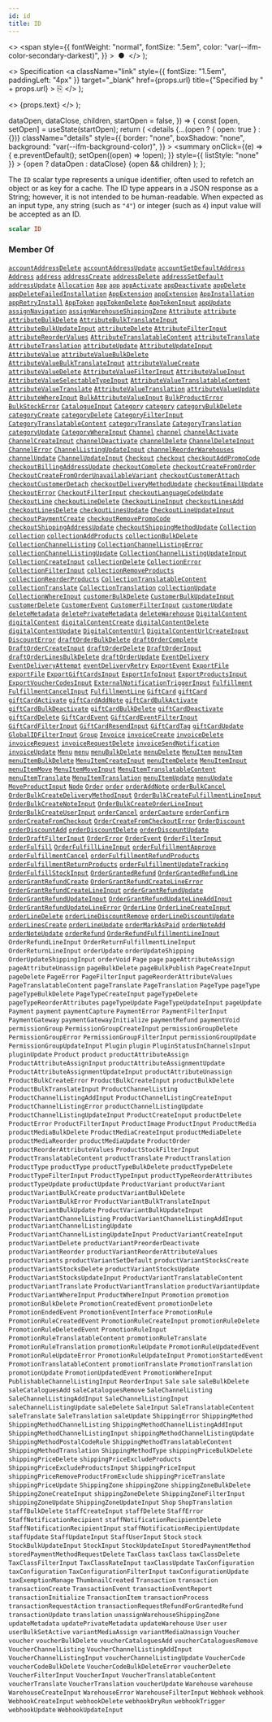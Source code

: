 ```yaml
---
id: id
title: ID
---
```


  <>
    <span
      style={{
        fontWeight: "normal",
        fontSize: ".5em",
        color: "var(--ifm-color-secondary-darkest)",
      }}
    >
      &nbsp;●&nbsp;
    </span>
  </>
);

  <>
    Specification
    <a
      className="link"
      style={{ fontSize: "1.5em", paddingLeft: "4px" }}
      target="\_blank"
      href={props.url}
      title={"Specified by " + props.url}
    >
      ⎘
    </a>
  </>
);

  <>
    <span className={props.class}>{props.text}</span>
  </>
);


  dataOpen,
  dataClose,
  children,
  startOpen = false,
}) => {
  const [open, setOpen] = useState(startOpen);
  return (
    <details
      {...(open ? { open: true } : {})}
      className="details"
      style={{
        border: "none",
        boxShadow: "none",
        background: "var(--ifm-background-color)",
      }}
    >
      <summary
        onClick={(e) => {
          e.preventDefault();
          setOpen((open) => !open);
        }}
        style={{ listStyle: "none" }}
      >
        {open ? dataOpen : dataClose}
      </summary>
      {open && children}
    </details>
  );
};

The `ID` scalar type represents a unique identifier, often used to refetch an object or as key for a cache. The ID type appears in a JSON response as a String; however, it is not intended to be human-readable. When expected as an input type, any string (such as `"4"`) or integer (such as `4`) input value will be accepted as an ID.

```graphql
scalar ID
```

### Member Of

[`accountAddressDelete`](../../../api-reference/users/mutations/account-address-delete) <Badge class="badge badge--secondary" text="mutation"/><Bullet />[`accountAddressUpdate`](../../../api-reference/users/mutations/account-address-update) <Badge class="badge badge--secondary" text="mutation"/><Bullet />[`accountSetDefaultAddress`](../../../api-reference/users/mutations/account-set-default-address) <Badge class="badge badge--secondary" text="mutation"/><Bullet />[`Address`](../../../api-reference/users/objects/address) <Badge class="badge badge--secondary" text="object"/><Bullet />[`address`](../../../api-reference/users/queries/address) <Badge class="badge badge--secondary" text="query"/><Bullet />[`addressCreate`](../../../api-reference/users/mutations/address-create) <Badge class="badge badge--secondary" text="mutation"/><Bullet />[`addressDelete`](../../../api-reference/users/mutations/address-delete) <Badge class="badge badge--secondary" text="mutation"/><Bullet />[`addressSetDefault`](../../../api-reference/users/mutations/address-set-default) <Badge class="badge badge--secondary" text="mutation"/><Bullet />[`addressUpdate`](../../../api-reference/users/mutations/address-update) <Badge class="badge badge--secondary" text="mutation"/><Bullet />[`Allocation`](../../../api-reference/products/objects/allocation) <Badge class="badge badge--secondary" text="object"/><Bullet />[`App`](../../../api-reference/apps/objects/app) <Badge class="badge badge--secondary" text="object"/><Bullet />[`app`](../../../api-reference/apps/queries/app) <Badge class="badge badge--secondary" text="query"/><Bullet />[`appActivate`](../../../api-reference/apps/mutations/app-activate) <Badge class="badge badge--secondary" text="mutation"/><Bullet />[`appDeactivate`](../../../api-reference/apps/mutations/app-deactivate) <Badge class="badge badge--secondary" text="mutation"/><Bullet />[`appDelete`](../../../api-reference/apps/mutations/app-delete) <Badge class="badge badge--secondary" text="mutation"/><Bullet />[`appDeleteFailedInstallation`](../../../api-reference/apps/mutations/app-delete-failed-installation) <Badge class="badge badge--secondary" text="mutation"/><Bullet />[`AppExtension`](../../../api-reference/apps/objects/app-extension) <Badge class="badge badge--secondary" text="object"/><Bullet />[`appExtension`](../../../api-reference/apps/queries/app-extension) <Badge class="badge badge--secondary" text="query"/><Bullet />[`AppInstallation`](../../../api-reference/apps/objects/app-installation) <Badge class="badge badge--secondary" text="object"/><Bullet />[`appRetryInstall`](../../../api-reference/apps/mutations/app-retry-install) <Badge class="badge badge--secondary" text="mutation"/><Bullet />[`AppToken`](../../../api-reference/apps/objects/app-token) <Badge class="badge badge--secondary" text="object"/><Bullet />[`appTokenDelete`](../../../api-reference/apps/mutations/app-token-delete) <Badge class="badge badge--secondary" text="mutation"/><Bullet />[`AppTokenInput`](../../../api-reference/apps/inputs/app-token-input) <Badge class="badge badge--secondary" text="input"/><Bullet />[`appUpdate`](../../../api-reference/apps/mutations/app-update) <Badge class="badge badge--secondary" text="mutation"/><Bullet />[`assignNavigation`](../../../api-reference/menu/mutations/assign-navigation) <Badge class="badge badge--secondary" text="mutation"/><Bullet />[`assignWarehouseShippingZone`](../../../api-reference/products/mutations/assign-warehouse-shipping-zone) <Badge class="badge badge--secondary" text="mutation"/><Bullet />[`Attribute`](../../../api-reference/attributes/objects/attribute) <Badge class="badge badge--secondary" text="object"/><Bullet />[`attribute`](../../../api-reference/attributes/queries/attribute) <Badge class="badge badge--secondary" text="query"/><Bullet />[`attributeBulkDelete`](../../../api-reference/attributes/mutations/attribute-bulk-delete) <Badge class="badge badge--secondary" text="mutation"/><Bullet />[`AttributeBulkTranslateInput`](../../../api-reference/attributes/inputs/attribute-bulk-translate-input) <Badge class="badge badge--secondary" text="input"/><Bullet />[`AttributeBulkUpdateInput`](../../../api-reference/attributes/inputs/attribute-bulk-update-input) <Badge class="badge badge--secondary" text="input"/><Bullet />[`attributeDelete`](../../../api-reference/attributes/mutations/attribute-delete) <Badge class="badge badge--secondary" text="mutation"/><Bullet />[`AttributeFilterInput`](../../../api-reference/attributes/inputs/attribute-filter-input) <Badge class="badge badge--secondary" text="input"/><Bullet />[`attributeReorderValues`](../../../api-reference/attributes/mutations/attribute-reorder-values) <Badge class="badge badge--secondary" text="mutation"/><Bullet />[`AttributeTranslatableContent`](../../../api-reference/attributes/objects/attribute-translatable-content) <Badge class="badge badge--secondary" text="object"/><Bullet />[`attributeTranslate`](../../../api-reference/attributes/mutations/attribute-translate) <Badge class="badge badge--secondary" text="mutation"/><Bullet />[`AttributeTranslation`](../../../api-reference/attributes/objects/attribute-translation) <Badge class="badge badge--secondary" text="object"/><Bullet />[`attributeUpdate`](../../../api-reference/attributes/mutations/attribute-update) <Badge class="badge badge--secondary" text="mutation"/><Bullet />[`AttributeUpdateInput`](../../../api-reference/attributes/inputs/attribute-update-input) <Badge class="badge badge--secondary" text="input"/><Bullet />[`AttributeValue`](../../../api-reference/attributes/objects/attribute-value) <Badge class="badge badge--secondary" text="object"/><Bullet />[`attributeValueBulkDelete`](../../../api-reference/attributes/mutations/attribute-value-bulk-delete) <Badge class="badge badge--secondary" text="mutation"/><Bullet />[`AttributeValueBulkTranslateInput`](../../../api-reference/attributes/inputs/attribute-value-bulk-translate-input) <Badge class="badge badge--secondary" text="input"/><Bullet />[`attributeValueCreate`](../../../api-reference/attributes/mutations/attribute-value-create) <Badge class="badge badge--secondary" text="mutation"/><Bullet />[`attributeValueDelete`](../../../api-reference/attributes/mutations/attribute-value-delete) <Badge class="badge badge--secondary" text="mutation"/><Bullet />[`AttributeValueFilterInput`](../../../api-reference/attributes/inputs/attribute-value-filter-input) <Badge class="badge badge--secondary" text="input"/><Bullet />[`AttributeValueInput`](../../../api-reference/attributes/inputs/attribute-value-input) <Badge class="badge badge--secondary" text="input"/><Bullet />[`AttributeValueSelectableTypeInput`](../../../api-reference/attributes/inputs/attribute-value-selectable-type-input) <Badge class="badge badge--secondary" text="input"/><Bullet />[`AttributeValueTranslatableContent`](../../../api-reference/attributes/objects/attribute-value-translatable-content) <Badge class="badge badge--secondary" text="object"/><Bullet />[`attributeValueTranslate`](../../../api-reference/attributes/mutations/attribute-value-translate) <Badge class="badge badge--secondary" text="mutation"/><Bullet />[`AttributeValueTranslation`](../../../api-reference/attributes/objects/attribute-value-translation) <Badge class="badge badge--secondary" text="object"/><Bullet />[`attributeValueUpdate`](../../../api-reference/attributes/mutations/attribute-value-update) <Badge class="badge badge--secondary" text="mutation"/><Bullet />[`AttributeWhereInput`](../../../api-reference/attributes/inputs/attribute-where-input) <Badge class="badge badge--secondary" text="input"/><Bullet />[`BulkAttributeValueInput`](../../../api-reference/products/inputs/bulk-attribute-value-input) <Badge class="badge badge--secondary" text="input"/><Bullet />[`BulkProductError`](../../../api-reference/products/objects/bulk-product-error) <Badge class="badge badge--secondary" text="object"/><Bullet />[`BulkStockError`](../../../api-reference/products/objects/bulk-stock-error) <Badge class="badge badge--secondary" text="object"/><Bullet />[`CatalogueInput`](../../../api-reference/discounts/inputs/catalogue-input) <Badge class="badge badge--secondary" text="input"/><Bullet />[`Category`](../../../api-reference/products/objects/category) <Badge class="badge badge--secondary" text="object"/><Bullet />[`category`](../../../api-reference/products/queries/category) <Badge class="badge badge--secondary" text="query"/><Bullet />[`categoryBulkDelete`](../../../api-reference/products/mutations/category-bulk-delete) <Badge class="badge badge--secondary" text="mutation"/><Bullet />[`categoryCreate`](../../../api-reference/products/mutations/category-create) <Badge class="badge badge--secondary" text="mutation"/><Bullet />[`categoryDelete`](../../../api-reference/products/mutations/category-delete) <Badge class="badge badge--secondary" text="mutation"/><Bullet />[`CategoryFilterInput`](../../../api-reference/products/inputs/category-filter-input) <Badge class="badge badge--secondary" text="input"/><Bullet />[`CategoryTranslatableContent`](../../../api-reference/products/objects/category-translatable-content) <Badge class="badge badge--secondary" text="object"/><Bullet />[`categoryTranslate`](../../../api-reference/products/mutations/category-translate) <Badge class="badge badge--secondary" text="mutation"/><Bullet />[`CategoryTranslation`](../../../api-reference/products/objects/category-translation) <Badge class="badge badge--secondary" text="object"/><Bullet />[`categoryUpdate`](../../../api-reference/products/mutations/category-update) <Badge class="badge badge--secondary" text="mutation"/><Bullet />[`CategoryWhereInput`](../../../api-reference/products/inputs/category-where-input) <Badge class="badge badge--secondary" text="input"/><Bullet />[`Channel`](../../../api-reference/channels/objects/channel) <Badge class="badge badge--secondary" text="object"/><Bullet />[`channel`](../../../api-reference/channels/queries/channel) <Badge class="badge badge--secondary" text="query"/><Bullet />[`channelActivate`](../../../api-reference/channels/mutations/channel-activate) <Badge class="badge badge--secondary" text="mutation"/><Bullet />[`ChannelCreateInput`](../../../api-reference/channels/inputs/channel-create-input) <Badge class="badge badge--secondary" text="input"/><Bullet />[`channelDeactivate`](../../../api-reference/channels/mutations/channel-deactivate) <Badge class="badge badge--secondary" text="mutation"/><Bullet />[`channelDelete`](../../../api-reference/channels/mutations/channel-delete) <Badge class="badge badge--secondary" text="mutation"/><Bullet />[`ChannelDeleteInput`](../../../api-reference/channels/inputs/channel-delete-input) <Badge class="badge badge--secondary" text="input"/><Bullet />[`ChannelError`](../../../api-reference/channels/objects/channel-error) <Badge class="badge badge--secondary" text="object"/><Bullet />[`ChannelListingUpdateInput`](../../../api-reference/products/inputs/channel-listing-update-input) <Badge class="badge badge--secondary" text="input"/><Bullet />[`channelReorderWarehouses`](../../../api-reference/channels/mutations/channel-reorder-warehouses) <Badge class="badge badge--secondary" text="mutation"/><Bullet />[`channelUpdate`](../../../api-reference/channels/mutations/channel-update) <Badge class="badge badge--secondary" text="mutation"/><Bullet />[`ChannelUpdateInput`](../../../api-reference/channels/inputs/channel-update-input) <Badge class="badge badge--secondary" text="input"/><Bullet />[`Checkout`](../../../api-reference/checkout/objects/checkout) <Badge class="badge badge--secondary" text="object"/><Bullet />[`checkout`](../../../api-reference/checkout/queries/checkout) <Badge class="badge badge--secondary" text="query"/><Bullet />[`checkoutAddPromoCode`](../../../api-reference/checkout/mutations/checkout-add-promo-code) <Badge class="badge badge--secondary" text="mutation"/><Bullet />[`checkoutBillingAddressUpdate`](../../../api-reference/checkout/mutations/checkout-billing-address-update) <Badge class="badge badge--secondary" text="mutation"/><Bullet />[`checkoutComplete`](../../../api-reference/checkout/mutations/checkout-complete) <Badge class="badge badge--secondary" text="mutation"/><Bullet />[`checkoutCreateFromOrder`](../../../api-reference/checkout/mutations/checkout-create-from-order) <Badge class="badge badge--secondary" text="mutation"/><Bullet />[`CheckoutCreateFromOrderUnavailableVariant`](../../../api-reference/checkout/objects/checkout-create-from-order-unavailable-variant) <Badge class="badge badge--secondary" text="object"/><Bullet />[`checkoutCustomerAttach`](../../../api-reference/checkout/mutations/checkout-customer-attach) <Badge class="badge badge--secondary" text="mutation"/><Bullet />[`checkoutCustomerDetach`](../../../api-reference/checkout/mutations/checkout-customer-detach) <Badge class="badge badge--secondary" text="mutation"/><Bullet />[`checkoutDeliveryMethodUpdate`](../../../api-reference/checkout/mutations/checkout-delivery-method-update) <Badge class="badge badge--secondary" text="mutation"/><Bullet />[`checkoutEmailUpdate`](../../../api-reference/checkout/mutations/checkout-email-update) <Badge class="badge badge--secondary" text="mutation"/><Bullet />[`CheckoutError`](../../../api-reference/checkout/objects/checkout-error) <Badge class="badge badge--secondary" text="object"/><Bullet />[`CheckoutFilterInput`](../../../api-reference/checkout/inputs/checkout-filter-input) <Badge class="badge badge--secondary" text="input"/><Bullet />[`checkoutLanguageCodeUpdate`](../../../api-reference/checkout/mutations/checkout-language-code-update) <Badge class="badge badge--secondary" text="mutation"/><Bullet />[`CheckoutLine`](../../../api-reference/checkout/objects/checkout-line) <Badge class="badge badge--secondary" text="object"/><Bullet />[`checkoutLineDelete`](../../../api-reference/checkout/mutations/checkout-line-delete) <Badge class="badge badge--secondary" text="mutation"/><Bullet />[`CheckoutLineInput`](../../../api-reference/checkout/inputs/checkout-line-input) <Badge class="badge badge--secondary" text="input"/><Bullet />[`checkoutLinesAdd`](../../../api-reference/checkout/mutations/checkout-lines-add) <Badge class="badge badge--secondary" text="mutation"/><Bullet />[`checkoutLinesDelete`](../../../api-reference/checkout/mutations/checkout-lines-delete) <Badge class="badge badge--secondary" text="mutation"/><Bullet />[`checkoutLinesUpdate`](../../../api-reference/checkout/mutations/checkout-lines-update) <Badge class="badge badge--secondary" text="mutation"/><Bullet />[`CheckoutLineUpdateInput`](../../../api-reference/checkout/inputs/checkout-line-update-input) <Badge class="badge badge--secondary" text="input"/><Bullet />[`checkoutPaymentCreate`](../../../api-reference/checkout/mutations/checkout-payment-create) <Badge class="badge badge--secondary" text="mutation"/><Bullet />[`checkoutRemovePromoCode`](../../../api-reference/checkout/mutations/checkout-remove-promo-code) <Badge class="badge badge--secondary" text="mutation"/><Bullet />[`checkoutShippingAddressUpdate`](../../../api-reference/checkout/mutations/checkout-shipping-address-update) <Badge class="badge badge--secondary" text="mutation"/><Bullet />[`checkoutShippingMethodUpdate`](../../../api-reference/checkout/mutations/checkout-shipping-method-update) <Badge class="badge badge--secondary" text="mutation"/><Bullet />[`Collection`](../../../api-reference/products/objects/collection) <Badge class="badge badge--secondary" text="object"/><Bullet />[`collection`](../../../api-reference/products/queries/collection) <Badge class="badge badge--secondary" text="query"/><Bullet />[`collectionAddProducts`](../../../api-reference/products/mutations/collection-add-products) <Badge class="badge badge--secondary" text="mutation"/><Bullet />[`collectionBulkDelete`](../../../api-reference/products/mutations/collection-bulk-delete) <Badge class="badge badge--secondary" text="mutation"/><Bullet />[`CollectionChannelListing`](../../../api-reference/products/objects/collection-channel-listing) <Badge class="badge badge--secondary" text="object"/><Bullet />[`CollectionChannelListingError`](../../../api-reference/products/objects/collection-channel-listing-error) <Badge class="badge badge--secondary" text="object"/><Bullet />[`collectionChannelListingUpdate`](../../../api-reference/products/mutations/collection-channel-listing-update) <Badge class="badge badge--secondary" text="mutation"/><Bullet />[`CollectionChannelListingUpdateInput`](../../../api-reference/products/inputs/collection-channel-listing-update-input) <Badge class="badge badge--secondary" text="input"/><Bullet />[`CollectionCreateInput`](../../../api-reference/products/inputs/collection-create-input) <Badge class="badge badge--secondary" text="input"/><Bullet />[`collectionDelete`](../../../api-reference/products/mutations/collection-delete) <Badge class="badge badge--secondary" text="mutation"/><Bullet />[`CollectionError`](../../../api-reference/products/objects/collection-error) <Badge class="badge badge--secondary" text="object"/><Bullet />[`CollectionFilterInput`](../../../api-reference/products/inputs/collection-filter-input) <Badge class="badge badge--secondary" text="input"/><Bullet />[`collectionRemoveProducts`](../../../api-reference/products/mutations/collection-remove-products) <Badge class="badge badge--secondary" text="mutation"/><Bullet />[`collectionReorderProducts`](../../../api-reference/products/mutations/collection-reorder-products) <Badge class="badge badge--secondary" text="mutation"/><Bullet />[`CollectionTranslatableContent`](../../../api-reference/products/objects/collection-translatable-content) <Badge class="badge badge--secondary" text="object"/><Bullet />[`collectionTranslate`](../../../api-reference/products/mutations/collection-translate) <Badge class="badge badge--secondary" text="mutation"/><Bullet />[`CollectionTranslation`](../../../api-reference/products/objects/collection-translation) <Badge class="badge badge--secondary" text="object"/><Bullet />[`collectionUpdate`](../../../api-reference/products/mutations/collection-update) <Badge class="badge badge--secondary" text="mutation"/><Bullet />[`CollectionWhereInput`](../../../api-reference/products/inputs/collection-where-input) <Badge class="badge badge--secondary" text="input"/><Bullet />[`customerBulkDelete`](../../../api-reference/users/mutations/customer-bulk-delete) <Badge class="badge badge--secondary" text="mutation"/><Bullet />[`CustomerBulkUpdateInput`](../../../api-reference/users/inputs/customer-bulk-update-input) <Badge class="badge badge--secondary" text="input"/><Bullet />[`customerDelete`](../../../api-reference/users/mutations/customer-delete) <Badge class="badge badge--secondary" text="mutation"/><Bullet />[`CustomerEvent`](../../../api-reference/users/objects/customer-event) <Badge class="badge badge--secondary" text="object"/><Bullet />[`CustomerFilterInput`](../../../api-reference/users/inputs/customer-filter-input) <Badge class="badge badge--secondary" text="input"/><Bullet />[`customerUpdate`](../../../api-reference/users/mutations/customer-update) <Badge class="badge badge--secondary" text="mutation"/><Bullet />[`deleteMetadata`](../../../api-reference/miscellaneous/mutations/delete-metadata) <Badge class="badge badge--secondary" text="mutation"/><Bullet />[`deletePrivateMetadata`](../../../api-reference/miscellaneous/mutations/delete-private-metadata) <Badge class="badge badge--secondary" text="mutation"/><Bullet />[`deleteWarehouse`](../../../api-reference/products/mutations/delete-warehouse) <Badge class="badge badge--secondary" text="mutation"/><Bullet />[`DigitalContent`](../../../api-reference/products/objects/digital-content) <Badge class="badge badge--secondary" text="object"/><Bullet />[`digitalContent`](../../../api-reference/products/queries/digital-content) <Badge class="badge badge--secondary" text="query"/><Bullet />[`digitalContentCreate`](../../../api-reference/products/mutations/digital-content-create) <Badge class="badge badge--secondary" text="mutation"/><Bullet />[`digitalContentDelete`](../../../api-reference/products/mutations/digital-content-delete) <Badge class="badge badge--secondary" text="mutation"/><Bullet />[`digitalContentUpdate`](../../../api-reference/products/mutations/digital-content-update) <Badge class="badge badge--secondary" text="mutation"/><Bullet />[`DigitalContentUrl`](../../../api-reference/products/objects/digital-content-url) <Badge class="badge badge--secondary" text="object"/><Bullet />[`DigitalContentUrlCreateInput`](../../../api-reference/products/inputs/digital-content-url-create-input) <Badge class="badge badge--secondary" text="input"/><Bullet />[`DiscountError`](../../../api-reference/discounts/objects/discount-error) <Badge class="badge badge--secondary" text="object"/><Bullet />[`draftOrderBulkDelete`](../../../api-reference/orders/mutations/draft-order-bulk-delete) <Badge class="badge badge--secondary" text="mutation"/><Bullet />[`draftOrderComplete`](../../../api-reference/orders/mutations/draft-order-complete) <Badge class="badge badge--secondary" text="mutation"/><Bullet />[`DraftOrderCreateInput`](../../../api-reference/orders/inputs/draft-order-create-input) <Badge class="badge badge--secondary" text="input"/><Bullet />[`draftOrderDelete`](../../../api-reference/orders/mutations/draft-order-delete) <Badge class="badge badge--secondary" text="mutation"/><Bullet />[`DraftOrderInput`](../../../api-reference/orders/inputs/draft-order-input) <Badge class="badge badge--secondary" text="input"/><Bullet />[`draftOrderLinesBulkDelete`](../../../api-reference/orders/mutations/draft-order-lines-bulk-delete) <Badge class="badge badge--secondary" text="mutation"/><Bullet />[`draftOrderUpdate`](../../../api-reference/orders/mutations/draft-order-update) <Badge class="badge badge--secondary" text="mutation"/><Bullet />[`EventDelivery`](../../../api-reference/miscellaneous/objects/event-delivery) <Badge class="badge badge--secondary" text="object"/><Bullet />[`EventDeliveryAttempt`](../../../api-reference/webhooks/objects/event-delivery-attempt) <Badge class="badge badge--secondary" text="object"/><Bullet />[`eventDeliveryRetry`](../../../api-reference/webhooks/mutations/event-delivery-retry) <Badge class="badge badge--secondary" text="mutation"/><Bullet />[`ExportEvent`](../../../api-reference/miscellaneous/objects/export-event) <Badge class="badge badge--secondary" text="object"/><Bullet />[`ExportFile`](../../../api-reference/miscellaneous/objects/export-file) <Badge class="badge badge--secondary" text="object"/><Bullet />[`exportFile`](../../../api-reference/miscellaneous/queries/export-file) <Badge class="badge badge--secondary" text="query"/><Bullet />[`ExportGiftCardsInput`](../../../api-reference/gift-cards/inputs/export-gift-cards-input) <Badge class="badge badge--secondary" text="input"/><Bullet />[`ExportInfoInput`](../../../api-reference/products/inputs/export-info-input) <Badge class="badge badge--secondary" text="input"/><Bullet />[`ExportProductsInput`](../../../api-reference/products/inputs/export-products-input) <Badge class="badge badge--secondary" text="input"/><Bullet />[`ExportVoucherCodesInput`](../../../api-reference/discounts/inputs/export-voucher-codes-input) <Badge class="badge badge--secondary" text="input"/><Bullet />[`ExternalNotificationTriggerInput`](../../../api-reference/miscellaneous/inputs/external-notification-trigger-input) <Badge class="badge badge--secondary" text="input"/><Bullet />[`Fulfillment`](../../../api-reference/orders/objects/fulfillment) <Badge class="badge badge--secondary" text="object"/><Bullet />[`FulfillmentCancelInput`](../../../api-reference/orders/inputs/fulfillment-cancel-input) <Badge class="badge badge--secondary" text="input"/><Bullet />[`FulfillmentLine`](../../../api-reference/orders/objects/fulfillment-line) <Badge class="badge badge--secondary" text="object"/><Bullet />[`GiftCard`](../../../api-reference/gift-cards/objects/gift-card) <Badge class="badge badge--secondary" text="object"/><Bullet />[`giftCard`](../../../api-reference/gift-cards/queries/gift-card) <Badge class="badge badge--secondary" text="query"/><Bullet />[`giftCardActivate`](../../../api-reference/gift-cards/mutations/gift-card-activate) <Badge class="badge badge--secondary" text="mutation"/><Bullet />[`giftCardAddNote`](../../../api-reference/gift-cards/mutations/gift-card-add-note) <Badge class="badge badge--secondary" text="mutation"/><Bullet />[`giftCardBulkActivate`](../../../api-reference/gift-cards/mutations/gift-card-bulk-activate) <Badge class="badge badge--secondary" text="mutation"/><Bullet />[`giftCardBulkDeactivate`](../../../api-reference/gift-cards/mutations/gift-card-bulk-deactivate) <Badge class="badge badge--secondary" text="mutation"/><Bullet />[`giftCardBulkDelete`](../../../api-reference/gift-cards/mutations/gift-card-bulk-delete) <Badge class="badge badge--secondary" text="mutation"/><Bullet />[`giftCardDeactivate`](../../../api-reference/gift-cards/mutations/gift-card-deactivate) <Badge class="badge badge--secondary" text="mutation"/><Bullet />[`giftCardDelete`](../../../api-reference/gift-cards/mutations/gift-card-delete) <Badge class="badge badge--secondary" text="mutation"/><Bullet />[`GiftCardEvent`](../../../api-reference/gift-cards/objects/gift-card-event) <Badge class="badge badge--secondary" text="object"/><Bullet />[`GiftCardEventFilterInput`](../../../api-reference/gift-cards/inputs/gift-card-event-filter-input) <Badge class="badge badge--secondary" text="input"/><Bullet />[`GiftCardFilterInput`](../../../api-reference/gift-cards/inputs/gift-card-filter-input) <Badge class="badge badge--secondary" text="input"/><Bullet />[`GiftCardResendInput`](../../../api-reference/gift-cards/inputs/gift-card-resend-input) <Badge class="badge badge--secondary" text="input"/><Bullet />[`GiftCardTag`](../../../api-reference/gift-cards/objects/gift-card-tag) <Badge class="badge badge--secondary" text="object"/><Bullet />[`giftCardUpdate`](../../../api-reference/gift-cards/mutations/gift-card-update) <Badge class="badge badge--secondary" text="mutation"/><Bullet />[`GlobalIDFilterInput`](../../../api-reference/miscellaneous/inputs/global-idfilter-input) <Badge class="badge badge--secondary" text="input"/><Bullet />[`Group`](../../../api-reference/users/objects/group) <Badge class="badge badge--secondary" text="object"/><Bullet />[`Invoice`](../../../api-reference/orders/objects/invoice) <Badge class="badge badge--secondary" text="object"/><Bullet />[`invoiceCreate`](../../../api-reference/orders/mutations/invoice-create) <Badge class="badge badge--secondary" text="mutation"/><Bullet />[`invoiceDelete`](../../../api-reference/orders/mutations/invoice-delete) <Badge class="badge badge--secondary" text="mutation"/><Bullet />[`invoiceRequest`](../../../api-reference/orders/mutations/invoice-request) <Badge class="badge badge--secondary" text="mutation"/><Bullet />[`invoiceRequestDelete`](../../../api-reference/orders/mutations/invoice-request-delete) <Badge class="badge badge--secondary" text="mutation"/><Bullet />[`invoiceSendNotification`](../../../api-reference/orders/mutations/invoice-send-notification) <Badge class="badge badge--secondary" text="mutation"/><Bullet />[`invoiceUpdate`](../../../api-reference/orders/mutations/invoice-update) <Badge class="badge badge--secondary" text="mutation"/><Bullet />[`Menu`](../../../api-reference/menu/objects/menu) <Badge class="badge badge--secondary" text="object"/><Bullet />[`menu`](../../../api-reference/menu/queries/menu) <Badge class="badge badge--secondary" text="query"/><Bullet />[`menuBulkDelete`](../../../api-reference/menu/mutations/menu-bulk-delete) <Badge class="badge badge--secondary" text="mutation"/><Bullet />[`menuDelete`](../../../api-reference/menu/mutations/menu-delete) <Badge class="badge badge--secondary" text="mutation"/><Bullet />[`MenuItem`](../../../api-reference/menu/objects/menu-item) <Badge class="badge badge--secondary" text="object"/><Bullet />[`menuItem`](../../../api-reference/menu/queries/menu-item) <Badge class="badge badge--secondary" text="query"/><Bullet />[`menuItemBulkDelete`](../../../api-reference/menu/mutations/menu-item-bulk-delete) <Badge class="badge badge--secondary" text="mutation"/><Bullet />[`MenuItemCreateInput`](../../../api-reference/miscellaneous/inputs/menu-item-create-input) <Badge class="badge badge--secondary" text="input"/><Bullet />[`menuItemDelete`](../../../api-reference/menu/mutations/menu-item-delete) <Badge class="badge badge--secondary" text="mutation"/><Bullet />[`MenuItemInput`](../../../api-reference/miscellaneous/inputs/menu-item-input) <Badge class="badge badge--secondary" text="input"/><Bullet />[`menuItemMove`](../../../api-reference/menu/mutations/menu-item-move) <Badge class="badge badge--secondary" text="mutation"/><Bullet />[`MenuItemMoveInput`](../../../api-reference/miscellaneous/inputs/menu-item-move-input) <Badge class="badge badge--secondary" text="input"/><Bullet />[`MenuItemTranslatableContent`](../../../api-reference/menu/objects/menu-item-translatable-content) <Badge class="badge badge--secondary" text="object"/><Bullet />[`menuItemTranslate`](../../../api-reference/menu/mutations/menu-item-translate) <Badge class="badge badge--secondary" text="mutation"/><Bullet />[`MenuItemTranslation`](../../../api-reference/menu/objects/menu-item-translation) <Badge class="badge badge--secondary" text="object"/><Bullet />[`menuItemUpdate`](../../../api-reference/menu/mutations/menu-item-update) <Badge class="badge badge--secondary" text="mutation"/><Bullet />[`menuUpdate`](../../../api-reference/menu/mutations/menu-update) <Badge class="badge badge--secondary" text="mutation"/><Bullet />[`MoveProductInput`](../../../api-reference/products/inputs/move-product-input) <Badge class="badge badge--secondary" text="input"/><Bullet />[`Node`](../../../api-reference/miscellaneous/interfaces/node) <Badge class="badge badge--secondary" text="interface"/><Bullet />[`Order`](../../../api-reference/orders/objects/order) <Badge class="badge badge--secondary" text="object"/><Bullet />[`order`](../../../api-reference/orders/queries/order) <Badge class="badge badge--secondary" text="query"/><Bullet />[`orderAddNote`](../../../api-reference/orders/mutations/order-add-note) <Badge class="badge badge--secondary" text="mutation"/><Bullet />[`orderBulkCancel`](../../../api-reference/orders/mutations/order-bulk-cancel) <Badge class="badge badge--secondary" text="mutation"/><Bullet />[`OrderBulkCreateDeliveryMethodInput`](../../../api-reference/orders/inputs/order-bulk-create-delivery-method-input) <Badge class="badge badge--secondary" text="input"/><Bullet />[`OrderBulkCreateFulfillmentLineInput`](../../../api-reference/orders/inputs/order-bulk-create-fulfillment-line-input) <Badge class="badge badge--secondary" text="input"/><Bullet />[`OrderBulkCreateNoteInput`](../../../api-reference/orders/inputs/order-bulk-create-note-input) <Badge class="badge badge--secondary" text="input"/><Bullet />[`OrderBulkCreateOrderLineInput`](../../../api-reference/orders/inputs/order-bulk-create-order-line-input) <Badge class="badge badge--secondary" text="input"/><Bullet />[`OrderBulkCreateUserInput`](../../../api-reference/orders/inputs/order-bulk-create-user-input) <Badge class="badge badge--secondary" text="input"/><Bullet />[`orderCancel`](../../../api-reference/orders/mutations/order-cancel) <Badge class="badge badge--secondary" text="mutation"/><Bullet />[`orderCapture`](../../../api-reference/orders/mutations/order-capture) <Badge class="badge badge--secondary" text="mutation"/><Bullet />[`orderConfirm`](../../../api-reference/orders/mutations/order-confirm) <Badge class="badge badge--secondary" text="mutation"/><Bullet />[`orderCreateFromCheckout`](../../../api-reference/orders/mutations/order-create-from-checkout) <Badge class="badge badge--secondary" text="mutation"/><Bullet />[`OrderCreateFromCheckoutError`](../../../api-reference/orders/objects/order-create-from-checkout-error) <Badge class="badge badge--secondary" text="object"/><Bullet />[`OrderDiscount`](../../../api-reference/discounts/objects/order-discount) <Badge class="badge badge--secondary" text="object"/><Bullet />[`orderDiscountAdd`](../../../api-reference/orders/mutations/order-discount-add) <Badge class="badge badge--secondary" text="mutation"/><Bullet />[`orderDiscountDelete`](../../../api-reference/orders/mutations/order-discount-delete) <Badge class="badge badge--secondary" text="mutation"/><Bullet />[`orderDiscountUpdate`](../../../api-reference/orders/mutations/order-discount-update) <Badge class="badge badge--secondary" text="mutation"/><Bullet />[`OrderDraftFilterInput`](../../../api-reference/orders/inputs/order-draft-filter-input) <Badge class="badge badge--secondary" text="input"/><Bullet />[`OrderError`](../../../api-reference/orders/objects/order-error) <Badge class="badge badge--secondary" text="object"/><Bullet />[`OrderEvent`](../../../api-reference/orders/objects/order-event) <Badge class="badge badge--secondary" text="object"/><Bullet />[`OrderFilterInput`](../../../api-reference/orders/inputs/order-filter-input) <Badge class="badge badge--secondary" text="input"/><Bullet />[`orderFulfill`](../../../api-reference/orders/mutations/order-fulfill) <Badge class="badge badge--secondary" text="mutation"/><Bullet />[`OrderFulfillLineInput`](../../../api-reference/orders/inputs/order-fulfill-line-input) <Badge class="badge badge--secondary" text="input"/><Bullet />[`orderFulfillmentApprove`](../../../api-reference/orders/mutations/order-fulfillment-approve) <Badge class="badge badge--secondary" text="mutation"/><Bullet />[`orderFulfillmentCancel`](../../../api-reference/orders/mutations/order-fulfillment-cancel) <Badge class="badge badge--secondary" text="mutation"/><Bullet />[`orderFulfillmentRefundProducts`](../../../api-reference/orders/mutations/order-fulfillment-refund-products) <Badge class="badge badge--secondary" text="mutation"/><Bullet />[`orderFulfillmentReturnProducts`](../../../api-reference/orders/mutations/order-fulfillment-return-products) <Badge class="badge badge--secondary" text="mutation"/><Bullet />[`orderFulfillmentUpdateTracking`](../../../api-reference/orders/mutations/order-fulfillment-update-tracking) <Badge class="badge badge--secondary" text="mutation"/><Bullet />[`OrderFulfillStockInput`](../../../api-reference/orders/inputs/order-fulfill-stock-input) <Badge class="badge badge--secondary" text="input"/><Bullet />[`OrderGrantedRefund`](../../../api-reference/orders/objects/order-granted-refund) <Badge class="badge badge--secondary" text="object"/><Bullet />[`OrderGrantedRefundLine`](../../../api-reference/miscellaneous/objects/order-granted-refund-line) <Badge class="badge badge--secondary" text="object"/><Bullet />[`orderGrantRefundCreate`](../../../api-reference/orders/mutations/order-grant-refund-create) <Badge class="badge badge--secondary" text="mutation"/><Bullet />[`OrderGrantRefundCreateLineError`](../../../api-reference/miscellaneous/objects/order-grant-refund-create-line-error) <Badge class="badge badge--secondary" text="object"/><Bullet />[`OrderGrantRefundCreateLineInput`](../../../api-reference/orders/inputs/order-grant-refund-create-line-input) <Badge class="badge badge--secondary" text="input"/><Bullet />[`orderGrantRefundUpdate`](../../../api-reference/orders/mutations/order-grant-refund-update) <Badge class="badge badge--secondary" text="mutation"/><Bullet />[`OrderGrantRefundUpdateInput`](../../../api-reference/orders/inputs/order-grant-refund-update-input) <Badge class="badge badge--secondary" text="input"/><Bullet />[`OrderGrantRefundUpdateLineAddInput`](../../../api-reference/orders/inputs/order-grant-refund-update-line-add-input) <Badge class="badge badge--secondary" text="input"/><Bullet />[`OrderGrantRefundUpdateLineError`](../../../api-reference/miscellaneous/objects/order-grant-refund-update-line-error) <Badge class="badge badge--secondary" text="object"/><Bullet />[`OrderLine`](../../../api-reference/orders/objects/order-line) <Badge class="badge badge--secondary" text="object"/><Bullet />[`OrderLineCreateInput`](../../../api-reference/orders/inputs/order-line-create-input) <Badge class="badge badge--secondary" text="input"/><Bullet />[`orderLineDelete`](../../../api-reference/orders/mutations/order-line-delete) <Badge class="badge badge--secondary" text="mutation"/><Bullet />[`orderLineDiscountRemove`](../../../api-reference/orders/mutations/order-line-discount-remove) <Badge class="badge badge--secondary" text="mutation"/><Bullet />[`orderLineDiscountUpdate`](../../../api-reference/orders/mutations/order-line-discount-update) <Badge class="badge badge--secondary" text="mutation"/><Bullet />[`orderLinesCreate`](../../../api-reference/orders/mutations/order-lines-create) <Badge class="badge badge--secondary" text="mutation"/><Bullet />[`orderLineUpdate`](../../../api-reference/orders/mutations/order-line-update) <Badge class="badge badge--secondary" text="mutation"/><Bullet />[`orderMarkAsPaid`](../../../api-reference/orders/mutations/order-mark-as-paid) <Badge class="badge badge--secondary" text="mutation"/><Bullet />[`orderNoteAdd`](../../../api-reference/orders/mutations/order-note-add) <Badge class="badge badge--secondary" text="mutation"/><Bullet />[`orderNoteUpdate`](../../../api-reference/orders/mutations/order-note-update) <Badge class="badge badge--secondary" text="mutation"/><Bullet />[`orderRefund`](../../../api-reference/orders/mutations/order-refund) <Badge class="badge badge--secondary" text="mutation"/><Bullet />[`OrderRefundFulfillmentLineInput`](../../../api-reference/orders/inputs/order-refund-fulfillment-line-input) <Badge class="badge badge--secondary" text="input"/><Bullet />[`OrderRefundLineInput`](../../../api-reference/orders/inputs/order-refund-line-input) <Badge class="badge badge--secondary" text="input"/><Bullet />[`OrderReturnFulfillmentLineInput`](../../../api-reference/orders/inputs/order-return-fulfillment-line-input) <Badge class="badge badge--secondary" text="input"/><Bullet />[`OrderReturnLineInput`](../../../api-reference/orders/inputs/order-return-line-input) <Badge class="badge badge--secondary" text="input"/><Bullet />[`orderUpdate`](../../../api-reference/orders/mutations/order-update) <Badge class="badge badge--secondary" text="mutation"/><Bullet />[`orderUpdateShipping`](../../../api-reference/orders/mutations/order-update-shipping) <Badge class="badge badge--secondary" text="mutation"/><Bullet />[`OrderUpdateShippingInput`](../../../api-reference/orders/inputs/order-update-shipping-input) <Badge class="badge badge--secondary" text="input"/><Bullet />[`orderVoid`](../../../api-reference/orders/mutations/order-void) <Badge class="badge badge--secondary" text="mutation"/><Bullet />[`Page`](../../../api-reference/pages/objects/page) <Badge class="badge badge--secondary" text="object"/><Bullet />[`page`](../../../api-reference/pages/queries/page) <Badge class="badge badge--secondary" text="query"/><Bullet />[`pageAttributeAssign`](../../../api-reference/pages/mutations/page-attribute-assign) <Badge class="badge badge--secondary" text="mutation"/><Bullet />[`pageAttributeUnassign`](../../../api-reference/pages/mutations/page-attribute-unassign) <Badge class="badge badge--secondary" text="mutation"/><Bullet />[`pageBulkDelete`](../../../api-reference/pages/mutations/page-bulk-delete) <Badge class="badge badge--secondary" text="mutation"/><Bullet />[`pageBulkPublish`](../../../api-reference/pages/mutations/page-bulk-publish) <Badge class="badge badge--secondary" text="mutation"/><Bullet />[`PageCreateInput`](../../../api-reference/pages/inputs/page-create-input) <Badge class="badge badge--secondary" text="input"/><Bullet />[`pageDelete`](../../../api-reference/pages/mutations/page-delete) <Badge class="badge badge--secondary" text="mutation"/><Bullet />[`PageError`](../../../api-reference/pages/objects/page-error) <Badge class="badge badge--secondary" text="object"/><Bullet />[`PageFilterInput`](../../../api-reference/pages/inputs/page-filter-input) <Badge class="badge badge--secondary" text="input"/><Bullet />[`pageReorderAttributeValues`](../../../api-reference/pages/mutations/page-reorder-attribute-values) <Badge class="badge badge--secondary" text="mutation"/><Bullet />[`PageTranslatableContent`](../../../api-reference/pages/objects/page-translatable-content) <Badge class="badge badge--secondary" text="object"/><Bullet />[`pageTranslate`](../../../api-reference/pages/mutations/page-translate) <Badge class="badge badge--secondary" text="mutation"/><Bullet />[`PageTranslation`](../../../api-reference/pages/objects/page-translation) <Badge class="badge badge--secondary" text="object"/><Bullet />[`PageType`](../../../api-reference/pages/objects/page-type) <Badge class="badge badge--secondary" text="object"/><Bullet />[`pageType`](../../../api-reference/pages/queries/page-type) <Badge class="badge badge--secondary" text="query"/><Bullet />[`pageTypeBulkDelete`](../../../api-reference/pages/mutations/page-type-bulk-delete) <Badge class="badge badge--secondary" text="mutation"/><Bullet />[`PageTypeCreateInput`](../../../api-reference/pages/inputs/page-type-create-input) <Badge class="badge badge--secondary" text="input"/><Bullet />[`pageTypeDelete`](../../../api-reference/pages/mutations/page-type-delete) <Badge class="badge badge--secondary" text="mutation"/><Bullet />[`pageTypeReorderAttributes`](../../../api-reference/pages/mutations/page-type-reorder-attributes) <Badge class="badge badge--secondary" text="mutation"/><Bullet />[`pageTypeUpdate`](../../../api-reference/pages/mutations/page-type-update) <Badge class="badge badge--secondary" text="mutation"/><Bullet />[`PageTypeUpdateInput`](../../../api-reference/pages/inputs/page-type-update-input) <Badge class="badge badge--secondary" text="input"/><Bullet />[`pageUpdate`](../../../api-reference/pages/mutations/page-update) <Badge class="badge badge--secondary" text="mutation"/><Bullet />[`Payment`](../../../api-reference/payments/objects/payment) <Badge class="badge badge--secondary" text="object"/><Bullet />[`payment`](../../../api-reference/payments/queries/payment) <Badge class="badge badge--secondary" text="query"/><Bullet />[`paymentCapture`](../../../api-reference/payments/mutations/payment-capture) <Badge class="badge badge--secondary" text="mutation"/><Bullet />[`PaymentError`](../../../api-reference/payments/objects/payment-error) <Badge class="badge badge--secondary" text="object"/><Bullet />[`PaymentFilterInput`](../../../api-reference/payments/inputs/payment-filter-input) <Badge class="badge badge--secondary" text="input"/><Bullet />[`PaymentGateway`](../../../api-reference/payments/objects/payment-gateway) <Badge class="badge badge--secondary" text="object"/><Bullet />[`paymentGatewayInitialize`](../../../api-reference/payments/mutations/payment-gateway-initialize) <Badge class="badge badge--secondary" text="mutation"/><Bullet />[`paymentRefund`](../../../api-reference/payments/mutations/payment-refund) <Badge class="badge badge--secondary" text="mutation"/><Bullet />[`paymentVoid`](../../../api-reference/payments/mutations/payment-void) <Badge class="badge badge--secondary" text="mutation"/><Bullet />[`permissionGroup`](../../../api-reference/users/queries/permission-group) <Badge class="badge badge--secondary" text="query"/><Bullet />[`PermissionGroupCreateInput`](../../../api-reference/users/inputs/permission-group-create-input) <Badge class="badge badge--secondary" text="input"/><Bullet />[`permissionGroupDelete`](../../../api-reference/users/mutations/permission-group-delete) <Badge class="badge badge--secondary" text="mutation"/><Bullet />[`PermissionGroupError`](../../../api-reference/users/objects/permission-group-error) <Badge class="badge badge--secondary" text="object"/><Bullet />[`PermissionGroupFilterInput`](../../../api-reference/users/inputs/permission-group-filter-input) <Badge class="badge badge--secondary" text="input"/><Bullet />[`permissionGroupUpdate`](../../../api-reference/users/mutations/permission-group-update) <Badge class="badge badge--secondary" text="mutation"/><Bullet />[`PermissionGroupUpdateInput`](../../../api-reference/users/inputs/permission-group-update-input) <Badge class="badge badge--secondary" text="input"/><Bullet />[`Plugin`](../../../api-reference/miscellaneous/objects/plugin) <Badge class="badge badge--secondary" text="object"/><Bullet />[`plugin`](../../../api-reference/miscellaneous/queries/plugin) <Badge class="badge badge--secondary" text="query"/><Bullet />[`PluginStatusInChannelsInput`](../../../api-reference/miscellaneous/inputs/plugin-status-in-channels-input) <Badge class="badge badge--secondary" text="input"/><Bullet />[`pluginUpdate`](../../../api-reference/miscellaneous/mutations/plugin-update) <Badge class="badge badge--secondary" text="mutation"/><Bullet />[`Product`](../../../api-reference/products/objects/product) <Badge class="badge badge--secondary" text="object"/><Bullet />[`product`](../../../api-reference/products/queries/product) <Badge class="badge badge--secondary" text="query"/><Bullet />[`productAttributeAssign`](../../../api-reference/products/mutations/product-attribute-assign) <Badge class="badge badge--secondary" text="mutation"/><Bullet />[`ProductAttributeAssignInput`](../../../api-reference/products/inputs/product-attribute-assign-input) <Badge class="badge badge--secondary" text="input"/><Bullet />[`productAttributeAssignmentUpdate`](../../../api-reference/products/mutations/product-attribute-assignment-update) <Badge class="badge badge--secondary" text="mutation"/><Bullet />[`ProductAttributeAssignmentUpdateInput`](../../../api-reference/products/inputs/product-attribute-assignment-update-input) <Badge class="badge badge--secondary" text="input"/><Bullet />[`productAttributeUnassign`](../../../api-reference/products/mutations/product-attribute-unassign) <Badge class="badge badge--secondary" text="mutation"/><Bullet />[`ProductBulkCreateError`](../../../api-reference/products/objects/product-bulk-create-error) <Badge class="badge badge--secondary" text="object"/><Bullet />[`ProductBulkCreateInput`](../../../api-reference/products/inputs/product-bulk-create-input) <Badge class="badge badge--secondary" text="input"/><Bullet />[`productBulkDelete`](../../../api-reference/products/mutations/product-bulk-delete) <Badge class="badge badge--secondary" text="mutation"/><Bullet />[`ProductBulkTranslateInput`](../../../api-reference/products/inputs/product-bulk-translate-input) <Badge class="badge badge--secondary" text="input"/><Bullet />[`ProductChannelListing`](../../../api-reference/products/objects/product-channel-listing) <Badge class="badge badge--secondary" text="object"/><Bullet />[`ProductChannelListingAddInput`](../../../api-reference/products/inputs/product-channel-listing-add-input) <Badge class="badge badge--secondary" text="input"/><Bullet />[`ProductChannelListingCreateInput`](../../../api-reference/products/inputs/product-channel-listing-create-input) <Badge class="badge badge--secondary" text="input"/><Bullet />[`ProductChannelListingError`](../../../api-reference/products/objects/product-channel-listing-error) <Badge class="badge badge--secondary" text="object"/><Bullet />[`productChannelListingUpdate`](../../../api-reference/products/mutations/product-channel-listing-update) <Badge class="badge badge--secondary" text="mutation"/><Bullet />[`ProductChannelListingUpdateInput`](../../../api-reference/products/inputs/product-channel-listing-update-input) <Badge class="badge badge--secondary" text="input"/><Bullet />[`ProductCreateInput`](../../../api-reference/products/inputs/product-create-input) <Badge class="badge badge--secondary" text="input"/><Bullet />[`productDelete`](../../../api-reference/products/mutations/product-delete) <Badge class="badge badge--secondary" text="mutation"/><Bullet />[`ProductError`](../../../api-reference/products/objects/product-error) <Badge class="badge badge--secondary" text="object"/><Bullet />[`ProductFilterInput`](../../../api-reference/products/inputs/product-filter-input) <Badge class="badge badge--secondary" text="input"/><Bullet />[`ProductImage`](../../../api-reference/products/objects/product-image) <Badge class="badge badge--secondary" text="object"/><Bullet />[`ProductInput`](../../../api-reference/products/inputs/product-input) <Badge class="badge badge--secondary" text="input"/><Bullet />[`ProductMedia`](../../../api-reference/products/objects/product-media) <Badge class="badge badge--secondary" text="object"/><Bullet />[`productMediaBulkDelete`](../../../api-reference/products/mutations/product-media-bulk-delete) <Badge class="badge badge--secondary" text="mutation"/><Bullet />[`ProductMediaCreateInput`](../../../api-reference/products/inputs/product-media-create-input) <Badge class="badge badge--secondary" text="input"/><Bullet />[`productMediaDelete`](../../../api-reference/products/mutations/product-media-delete) <Badge class="badge badge--secondary" text="mutation"/><Bullet />[`productMediaReorder`](../../../api-reference/products/mutations/product-media-reorder) <Badge class="badge badge--secondary" text="mutation"/><Bullet />[`productMediaUpdate`](../../../api-reference/products/mutations/product-media-update) <Badge class="badge badge--secondary" text="mutation"/><Bullet />[`ProductOrder`](../../../api-reference/products/inputs/product-order) <Badge class="badge badge--secondary" text="input"/><Bullet />[`productReorderAttributeValues`](../../../api-reference/products/mutations/product-reorder-attribute-values) <Badge class="badge badge--secondary" text="mutation"/><Bullet />[`ProductStockFilterInput`](../../../api-reference/products/inputs/product-stock-filter-input) <Badge class="badge badge--secondary" text="input"/><Bullet />[`ProductTranslatableContent`](../../../api-reference/products/objects/product-translatable-content) <Badge class="badge badge--secondary" text="object"/><Bullet />[`productTranslate`](../../../api-reference/products/mutations/product-translate) <Badge class="badge badge--secondary" text="mutation"/><Bullet />[`ProductTranslation`](../../../api-reference/products/objects/product-translation) <Badge class="badge badge--secondary" text="object"/><Bullet />[`ProductType`](../../../api-reference/products/objects/product-type) <Badge class="badge badge--secondary" text="object"/><Bullet />[`productType`](../../../api-reference/products/queries/product-type) <Badge class="badge badge--secondary" text="query"/><Bullet />[`productTypeBulkDelete`](../../../api-reference/products/mutations/product-type-bulk-delete) <Badge class="badge badge--secondary" text="mutation"/><Bullet />[`productTypeDelete`](../../../api-reference/products/mutations/product-type-delete) <Badge class="badge badge--secondary" text="mutation"/><Bullet />[`ProductTypeFilterInput`](../../../api-reference/products/inputs/product-type-filter-input) <Badge class="badge badge--secondary" text="input"/><Bullet />[`ProductTypeInput`](../../../api-reference/products/inputs/product-type-input) <Badge class="badge badge--secondary" text="input"/><Bullet />[`productTypeReorderAttributes`](../../../api-reference/products/mutations/product-type-reorder-attributes) <Badge class="badge badge--secondary" text="mutation"/><Bullet />[`productTypeUpdate`](../../../api-reference/products/mutations/product-type-update) <Badge class="badge badge--secondary" text="mutation"/><Bullet />[`productUpdate`](../../../api-reference/products/mutations/product-update) <Badge class="badge badge--secondary" text="mutation"/><Bullet />[`ProductVariant`](../../../api-reference/products/objects/product-variant) <Badge class="badge badge--secondary" text="object"/><Bullet />[`productVariant`](../../../api-reference/products/queries/product-variant) <Badge class="badge badge--secondary" text="query"/><Bullet />[`productVariantBulkCreate`](../../../api-reference/products/mutations/product-variant-bulk-create) <Badge class="badge badge--secondary" text="mutation"/><Bullet />[`productVariantBulkDelete`](../../../api-reference/products/mutations/product-variant-bulk-delete) <Badge class="badge badge--secondary" text="mutation"/><Bullet />[`ProductVariantBulkError`](../../../api-reference/products/objects/product-variant-bulk-error) <Badge class="badge badge--secondary" text="object"/><Bullet />[`ProductVariantBulkTranslateInput`](../../../api-reference/products/inputs/product-variant-bulk-translate-input) <Badge class="badge badge--secondary" text="input"/><Bullet />[`productVariantBulkUpdate`](../../../api-reference/products/mutations/product-variant-bulk-update) <Badge class="badge badge--secondary" text="mutation"/><Bullet />[`ProductVariantBulkUpdateInput`](../../../api-reference/products/inputs/product-variant-bulk-update-input) <Badge class="badge badge--secondary" text="input"/><Bullet />[`ProductVariantChannelListing`](../../../api-reference/products/objects/product-variant-channel-listing) <Badge class="badge badge--secondary" text="object"/><Bullet />[`ProductVariantChannelListingAddInput`](../../../api-reference/products/inputs/product-variant-channel-listing-add-input) <Badge class="badge badge--secondary" text="input"/><Bullet />[`productVariantChannelListingUpdate`](../../../api-reference/products/mutations/product-variant-channel-listing-update) <Badge class="badge badge--secondary" text="mutation"/><Bullet />[`ProductVariantChannelListingUpdateInput`](../../../api-reference/products/inputs/product-variant-channel-listing-update-input) <Badge class="badge badge--secondary" text="input"/><Bullet />[`ProductVariantCreateInput`](../../../api-reference/products/inputs/product-variant-create-input) <Badge class="badge badge--secondary" text="input"/><Bullet />[`productVariantDelete`](../../../api-reference/products/mutations/product-variant-delete) <Badge class="badge badge--secondary" text="mutation"/><Bullet />[`productVariantPreorderDeactivate`](../../../api-reference/products/mutations/product-variant-preorder-deactivate) <Badge class="badge badge--secondary" text="mutation"/><Bullet />[`productVariantReorder`](../../../api-reference/products/mutations/product-variant-reorder) <Badge class="badge badge--secondary" text="mutation"/><Bullet />[`productVariantReorderAttributeValues`](../../../api-reference/products/mutations/product-variant-reorder-attribute-values) <Badge class="badge badge--secondary" text="mutation"/><Bullet />[`productVariants`](../../../api-reference/products/queries/product-variants) <Badge class="badge badge--secondary" text="query"/><Bullet />[`productVariantSetDefault`](../../../api-reference/products/mutations/product-variant-set-default) <Badge class="badge badge--secondary" text="mutation"/><Bullet />[`productVariantStocksCreate`](../../../api-reference/products/mutations/product-variant-stocks-create) <Badge class="badge badge--secondary" text="mutation"/><Bullet />[`productVariantStocksDelete`](../../../api-reference/products/mutations/product-variant-stocks-delete) <Badge class="badge badge--secondary" text="mutation"/><Bullet />[`productVariantStocksUpdate`](../../../api-reference/products/mutations/product-variant-stocks-update) <Badge class="badge badge--secondary" text="mutation"/><Bullet />[`ProductVariantStocksUpdateInput`](../../../api-reference/products/inputs/product-variant-stocks-update-input) <Badge class="badge badge--secondary" text="input"/><Bullet />[`ProductVariantTranslatableContent`](../../../api-reference/products/objects/product-variant-translatable-content) <Badge class="badge badge--secondary" text="object"/><Bullet />[`productVariantTranslate`](../../../api-reference/products/mutations/product-variant-translate) <Badge class="badge badge--secondary" text="mutation"/><Bullet />[`ProductVariantTranslation`](../../../api-reference/products/objects/product-variant-translation) <Badge class="badge badge--secondary" text="object"/><Bullet />[`productVariantUpdate`](../../../api-reference/products/mutations/product-variant-update) <Badge class="badge badge--secondary" text="mutation"/><Bullet />[`ProductVariantWhereInput`](../../../api-reference/products/inputs/product-variant-where-input) <Badge class="badge badge--secondary" text="input"/><Bullet />[`ProductWhereInput`](../../../api-reference/products/inputs/product-where-input) <Badge class="badge badge--secondary" text="input"/><Bullet />[`Promotion`](../../../api-reference/discounts/objects/promotion) <Badge class="badge badge--secondary" text="object"/><Bullet />[`promotion`](../../../api-reference/discounts/queries/promotion) <Badge class="badge badge--secondary" text="query"/><Bullet />[`promotionBulkDelete`](../../../api-reference/discounts/mutations/promotion-bulk-delete) <Badge class="badge badge--secondary" text="mutation"/><Bullet />[`PromotionCreatedEvent`](../../../api-reference/discounts/objects/promotion-created-event) <Badge class="badge badge--secondary" text="object"/><Bullet />[`promotionDelete`](../../../api-reference/discounts/mutations/promotion-delete) <Badge class="badge badge--secondary" text="mutation"/><Bullet />[`PromotionEndedEvent`](../../../api-reference/discounts/objects/promotion-ended-event) <Badge class="badge badge--secondary" text="object"/><Bullet />[`PromotionEventInterface`](../../../api-reference/miscellaneous/interfaces/promotion-event-interface) <Badge class="badge badge--secondary" text="interface"/><Bullet />[`PromotionRule`](../../../api-reference/discounts/objects/promotion-rule) <Badge class="badge badge--secondary" text="object"/><Bullet />[`PromotionRuleCreatedEvent`](../../../api-reference/discounts/objects/promotion-rule-created-event) <Badge class="badge badge--secondary" text="object"/><Bullet />[`PromotionRuleCreateInput`](../../../api-reference/miscellaneous/inputs/promotion-rule-create-input) <Badge class="badge badge--secondary" text="input"/><Bullet />[`promotionRuleDelete`](../../../api-reference/discounts/mutations/promotion-rule-delete) <Badge class="badge badge--secondary" text="mutation"/><Bullet />[`PromotionRuleDeletedEvent`](../../../api-reference/discounts/objects/promotion-rule-deleted-event) <Badge class="badge badge--secondary" text="object"/><Bullet />[`PromotionRuleInput`](../../../api-reference/discounts/inputs/promotion-rule-input) <Badge class="badge badge--secondary" text="input"/><Bullet />[`PromotionRuleTranslatableContent`](../../../api-reference/discounts/objects/promotion-rule-translatable-content) <Badge class="badge badge--secondary" text="object"/><Bullet />[`promotionRuleTranslate`](../../../api-reference/discounts/mutations/promotion-rule-translate) <Badge class="badge badge--secondary" text="mutation"/><Bullet />[`PromotionRuleTranslation`](../../../api-reference/discounts/objects/promotion-rule-translation) <Badge class="badge badge--secondary" text="object"/><Bullet />[`promotionRuleUpdate`](../../../api-reference/discounts/mutations/promotion-rule-update) <Badge class="badge badge--secondary" text="mutation"/><Bullet />[`PromotionRuleUpdatedEvent`](../../../api-reference/discounts/objects/promotion-rule-updated-event) <Badge class="badge badge--secondary" text="object"/><Bullet />[`PromotionRuleUpdateError`](../../../api-reference/miscellaneous/objects/promotion-rule-update-error) <Badge class="badge badge--secondary" text="object"/><Bullet />[`PromotionRuleUpdateInput`](../../../api-reference/miscellaneous/inputs/promotion-rule-update-input) <Badge class="badge badge--secondary" text="input"/><Bullet />[`PromotionStartedEvent`](../../../api-reference/discounts/objects/promotion-started-event) <Badge class="badge badge--secondary" text="object"/><Bullet />[`PromotionTranslatableContent`](../../../api-reference/discounts/objects/promotion-translatable-content) <Badge class="badge badge--secondary" text="object"/><Bullet />[`promotionTranslate`](../../../api-reference/discounts/mutations/promotion-translate) <Badge class="badge badge--secondary" text="mutation"/><Bullet />[`PromotionTranslation`](../../../api-reference/discounts/objects/promotion-translation) <Badge class="badge badge--secondary" text="object"/><Bullet />[`promotionUpdate`](../../../api-reference/discounts/mutations/promotion-update) <Badge class="badge badge--secondary" text="mutation"/><Bullet />[`PromotionUpdatedEvent`](../../../api-reference/discounts/objects/promotion-updated-event) <Badge class="badge badge--secondary" text="object"/><Bullet />[`PromotionWhereInput`](../../../api-reference/discounts/inputs/promotion-where-input) <Badge class="badge badge--secondary" text="input"/><Bullet />[`PublishableChannelListingInput`](../../../api-reference/products/inputs/publishable-channel-listing-input) <Badge class="badge badge--secondary" text="input"/><Bullet />[`ReorderInput`](../../../api-reference/miscellaneous/inputs/reorder-input) <Badge class="badge badge--secondary" text="input"/><Bullet />[`Sale`](../../../api-reference/discounts/objects/sale) <Badge class="badge badge--secondary" text="object"/><Bullet />[`sale`](../../../api-reference/discounts/queries/sale) <Badge class="badge badge--secondary" text="query"/><Bullet />[`saleBulkDelete`](../../../api-reference/discounts/mutations/sale-bulk-delete) <Badge class="badge badge--secondary" text="mutation"/><Bullet />[`saleCataloguesAdd`](../../../api-reference/discounts/mutations/sale-catalogues-add) <Badge class="badge badge--secondary" text="mutation"/><Bullet />[`saleCataloguesRemove`](../../../api-reference/discounts/mutations/sale-catalogues-remove) <Badge class="badge badge--secondary" text="mutation"/><Bullet />[`SaleChannelListing`](../../../api-reference/discounts/objects/sale-channel-listing) <Badge class="badge badge--secondary" text="object"/><Bullet />[`SaleChannelListingAddInput`](../../../api-reference/discounts/inputs/sale-channel-listing-add-input) <Badge class="badge badge--secondary" text="input"/><Bullet />[`SaleChannelListingInput`](../../../api-reference/discounts/inputs/sale-channel-listing-input) <Badge class="badge badge--secondary" text="input"/><Bullet />[`saleChannelListingUpdate`](../../../api-reference/discounts/mutations/sale-channel-listing-update) <Badge class="badge badge--secondary" text="mutation"/><Bullet />[`saleDelete`](../../../api-reference/discounts/mutations/sale-delete) <Badge class="badge badge--secondary" text="mutation"/><Bullet />[`SaleInput`](../../../api-reference/discounts/inputs/sale-input) <Badge class="badge badge--secondary" text="input"/><Bullet />[`SaleTranslatableContent`](../../../api-reference/discounts/objects/sale-translatable-content) <Badge class="badge badge--secondary" text="object"/><Bullet />[`saleTranslate`](../../../api-reference/discounts/mutations/sale-translate) <Badge class="badge badge--secondary" text="mutation"/><Bullet />[`SaleTranslation`](../../../api-reference/discounts/objects/sale-translation) <Badge class="badge badge--secondary" text="object"/><Bullet />[`saleUpdate`](../../../api-reference/discounts/mutations/sale-update) <Badge class="badge badge--secondary" text="mutation"/><Bullet />[`ShippingError`](../../../api-reference/shipping/objects/shipping-error) <Badge class="badge badge--secondary" text="object"/><Bullet />[`ShippingMethod`](../../../api-reference/shipping/objects/shipping-method) <Badge class="badge badge--secondary" text="object"/><Bullet />[`ShippingMethodChannelListing`](../../../api-reference/shipping/objects/shipping-method-channel-listing) <Badge class="badge badge--secondary" text="object"/><Bullet />[`ShippingMethodChannelListingAddInput`](../../../api-reference/shipping/inputs/shipping-method-channel-listing-add-input) <Badge class="badge badge--secondary" text="input"/><Bullet />[`ShippingMethodChannelListingInput`](../../../api-reference/shipping/inputs/shipping-method-channel-listing-input) <Badge class="badge badge--secondary" text="input"/><Bullet />[`shippingMethodChannelListingUpdate`](../../../api-reference/shipping/mutations/shipping-method-channel-listing-update) <Badge class="badge badge--secondary" text="mutation"/><Bullet />[`ShippingMethodPostalCodeRule`](../../../api-reference/shipping/objects/shipping-method-postal-code-rule) <Badge class="badge badge--secondary" text="object"/><Bullet />[`ShippingMethodTranslatableContent`](../../../api-reference/shipping/objects/shipping-method-translatable-content) <Badge class="badge badge--secondary" text="object"/><Bullet />[`ShippingMethodTranslation`](../../../api-reference/shipping/objects/shipping-method-translation) <Badge class="badge badge--secondary" text="object"/><Bullet />[`ShippingMethodType`](../../../api-reference/shipping/objects/shipping-method-type) <Badge class="badge badge--secondary" text="object"/><Bullet />[`shippingPriceBulkDelete`](../../../api-reference/shipping/mutations/shipping-price-bulk-delete) <Badge class="badge badge--secondary" text="mutation"/><Bullet />[`shippingPriceDelete`](../../../api-reference/shipping/mutations/shipping-price-delete) <Badge class="badge badge--secondary" text="mutation"/><Bullet />[`shippingPriceExcludeProducts`](../../../api-reference/shipping/mutations/shipping-price-exclude-products) <Badge class="badge badge--secondary" text="mutation"/><Bullet />[`ShippingPriceExcludeProductsInput`](../../../api-reference/shipping/inputs/shipping-price-exclude-products-input) <Badge class="badge badge--secondary" text="input"/><Bullet />[`ShippingPriceInput`](../../../api-reference/shipping/inputs/shipping-price-input) <Badge class="badge badge--secondary" text="input"/><Bullet />[`shippingPriceRemoveProductFromExclude`](../../../api-reference/shipping/mutations/shipping-price-remove-product-from-exclude) <Badge class="badge badge--secondary" text="mutation"/><Bullet />[`shippingPriceTranslate`](../../../api-reference/shipping/mutations/shipping-price-translate) <Badge class="badge badge--secondary" text="mutation"/><Bullet />[`shippingPriceUpdate`](../../../api-reference/shipping/mutations/shipping-price-update) <Badge class="badge badge--secondary" text="mutation"/><Bullet />[`ShippingZone`](../../../api-reference/shipping/objects/shipping-zone) <Badge class="badge badge--secondary" text="object"/><Bullet />[`shippingZone`](../../../api-reference/shipping/queries/shipping-zone) <Badge class="badge badge--secondary" text="query"/><Bullet />[`shippingZoneBulkDelete`](../../../api-reference/shipping/mutations/shipping-zone-bulk-delete) <Badge class="badge badge--secondary" text="mutation"/><Bullet />[`ShippingZoneCreateInput`](../../../api-reference/shipping/inputs/shipping-zone-create-input) <Badge class="badge badge--secondary" text="input"/><Bullet />[`shippingZoneDelete`](../../../api-reference/shipping/mutations/shipping-zone-delete) <Badge class="badge badge--secondary" text="mutation"/><Bullet />[`ShippingZoneFilterInput`](../../../api-reference/shipping/inputs/shipping-zone-filter-input) <Badge class="badge badge--secondary" text="input"/><Bullet />[`shippingZoneUpdate`](../../../api-reference/shipping/mutations/shipping-zone-update) <Badge class="badge badge--secondary" text="mutation"/><Bullet />[`ShippingZoneUpdateInput`](../../../api-reference/shipping/inputs/shipping-zone-update-input) <Badge class="badge badge--secondary" text="input"/><Bullet />[`Shop`](../../../api-reference/miscellaneous/objects/shop) <Badge class="badge badge--secondary" text="object"/><Bullet />[`ShopTranslation`](../../../api-reference/shop/objects/shop-translation) <Badge class="badge badge--secondary" text="object"/><Bullet />[`staffBulkDelete`](../../../api-reference/users/mutations/staff-bulk-delete) <Badge class="badge badge--secondary" text="mutation"/><Bullet />[`StaffCreateInput`](../../../api-reference/users/inputs/staff-create-input) <Badge class="badge badge--secondary" text="input"/><Bullet />[`staffDelete`](../../../api-reference/users/mutations/staff-delete) <Badge class="badge badge--secondary" text="mutation"/><Bullet />[`StaffError`](../../../api-reference/users/objects/staff-error) <Badge class="badge badge--secondary" text="object"/><Bullet />[`StaffNotificationRecipient`](../../../api-reference/miscellaneous/objects/staff-notification-recipient) <Badge class="badge badge--secondary" text="object"/><Bullet />[`staffNotificationRecipientDelete`](../../../api-reference/users/mutations/staff-notification-recipient-delete) <Badge class="badge badge--secondary" text="mutation"/><Bullet />[`StaffNotificationRecipientInput`](../../../api-reference/miscellaneous/inputs/staff-notification-recipient-input) <Badge class="badge badge--secondary" text="input"/><Bullet />[`staffNotificationRecipientUpdate`](../../../api-reference/users/mutations/staff-notification-recipient-update) <Badge class="badge badge--secondary" text="mutation"/><Bullet />[`staffUpdate`](../../../api-reference/users/mutations/staff-update) <Badge class="badge badge--secondary" text="mutation"/><Bullet />[`StaffUpdateInput`](../../../api-reference/users/inputs/staff-update-input) <Badge class="badge badge--secondary" text="input"/><Bullet />[`StaffUserInput`](../../../api-reference/users/inputs/staff-user-input) <Badge class="badge badge--secondary" text="input"/><Bullet />[`Stock`](../../../api-reference/products/objects/stock) <Badge class="badge badge--secondary" text="object"/><Bullet />[`stock`](../../../api-reference/products/queries/stock) <Badge class="badge badge--secondary" text="query"/><Bullet />[`StockBulkUpdateInput`](../../../api-reference/products/inputs/stock-bulk-update-input) <Badge class="badge badge--secondary" text="input"/><Bullet />[`StockInput`](../../../api-reference/products/inputs/stock-input) <Badge class="badge badge--secondary" text="input"/><Bullet />[`StockUpdateInput`](../../../api-reference/products/inputs/stock-update-input) <Badge class="badge badge--secondary" text="input"/><Bullet />[`StoredPaymentMethod`](../../../api-reference/payments/objects/stored-payment-method) <Badge class="badge badge--secondary" text="object"/><Bullet />[`storedPaymentMethodRequestDelete`](../../../api-reference/payments/mutations/stored-payment-method-request-delete) <Badge class="badge badge--secondary" text="mutation"/><Bullet />[`TaxClass`](../../../api-reference/taxes/objects/tax-class) <Badge class="badge badge--secondary" text="object"/><Bullet />[`taxClass`](../../../api-reference/taxes/queries/tax-class) <Badge class="badge badge--secondary" text="query"/><Bullet />[`taxClassDelete`](../../../api-reference/taxes/mutations/tax-class-delete) <Badge class="badge badge--secondary" text="mutation"/><Bullet />[`TaxClassFilterInput`](../../../api-reference/taxes/inputs/tax-class-filter-input) <Badge class="badge badge--secondary" text="input"/><Bullet />[`TaxClassRateInput`](../../../api-reference/taxes/inputs/tax-class-rate-input) <Badge class="badge badge--secondary" text="input"/><Bullet />[`taxClassUpdate`](../../../api-reference/taxes/mutations/tax-class-update) <Badge class="badge badge--secondary" text="mutation"/><Bullet />[`TaxConfiguration`](../../../api-reference/taxes/objects/tax-configuration) <Badge class="badge badge--secondary" text="object"/><Bullet />[`taxConfiguration`](../../../api-reference/taxes/queries/tax-configuration) <Badge class="badge badge--secondary" text="query"/><Bullet />[`TaxConfigurationFilterInput`](../../../api-reference/taxes/inputs/tax-configuration-filter-input) <Badge class="badge badge--secondary" text="input"/><Bullet />[`taxConfigurationUpdate`](../../../api-reference/taxes/mutations/tax-configuration-update) <Badge class="badge badge--secondary" text="mutation"/><Bullet />[`taxExemptionManage`](../../../api-reference/taxes/mutations/tax-exemption-manage) <Badge class="badge badge--secondary" text="mutation"/><Bullet />[`ThumbnailCreated`](../../../api-reference/miscellaneous/objects/thumbnail-created) <Badge class="badge badge--secondary" text="object"/><Bullet />[`Transaction`](../../../api-reference/payments/objects/transaction) <Badge class="badge badge--secondary" text="object"/><Bullet />[`transaction`](../../../api-reference/payments/queries/transaction) <Badge class="badge badge--secondary" text="query"/><Bullet />[`transactionCreate`](../../../api-reference/payments/mutations/transaction-create) <Badge class="badge badge--secondary" text="mutation"/><Bullet />[`TransactionEvent`](../../../api-reference/payments/objects/transaction-event) <Badge class="badge badge--secondary" text="object"/><Bullet />[`transactionEventReport`](../../../api-reference/payments/mutations/transaction-event-report) <Badge class="badge badge--secondary" text="mutation"/><Bullet />[`transactionInitialize`](../../../api-reference/payments/mutations/transaction-initialize) <Badge class="badge badge--secondary" text="mutation"/><Bullet />[`TransactionItem`](../../../api-reference/payments/objects/transaction-item) <Badge class="badge badge--secondary" text="object"/><Bullet />[`transactionProcess`](../../../api-reference/payments/mutations/transaction-process) <Badge class="badge badge--secondary" text="mutation"/><Bullet />[`transactionRequestAction`](../../../api-reference/payments/mutations/transaction-request-action) <Badge class="badge badge--secondary" text="mutation"/><Bullet />[`transactionRequestRefundForGrantedRefund`](../../../api-reference/payments/mutations/transaction-request-refund-for-granted-refund) <Badge class="badge badge--secondary" text="mutation"/><Bullet />[`transactionUpdate`](../../../api-reference/payments/mutations/transaction-update) <Badge class="badge badge--secondary" text="mutation"/><Bullet />[`translation`](../../../api-reference/miscellaneous/queries/translation) <Badge class="badge badge--secondary" text="query"/><Bullet />[`unassignWarehouseShippingZone`](../../../api-reference/products/mutations/unassign-warehouse-shipping-zone) <Badge class="badge badge--secondary" text="mutation"/><Bullet />[`updateMetadata`](../../../api-reference/miscellaneous/mutations/update-metadata) <Badge class="badge badge--secondary" text="mutation"/><Bullet />[`updatePrivateMetadata`](../../../api-reference/miscellaneous/mutations/update-private-metadata) <Badge class="badge badge--secondary" text="mutation"/><Bullet />[`updateWarehouse`](../../../api-reference/products/mutations/update-warehouse) <Badge class="badge badge--secondary" text="mutation"/><Bullet />[`User`](../../../api-reference/users/objects/user) <Badge class="badge badge--secondary" text="object"/><Bullet />[`user`](../../../api-reference/users/queries/user) <Badge class="badge badge--secondary" text="query"/><Bullet />[`userBulkSetActive`](../../../api-reference/users/mutations/user-bulk-set-active) <Badge class="badge badge--secondary" text="mutation"/><Bullet />[`variantMediaAssign`](../../../api-reference/products/mutations/variant-media-assign) <Badge class="badge badge--secondary" text="mutation"/><Bullet />[`variantMediaUnassign`](../../../api-reference/products/mutations/variant-media-unassign) <Badge class="badge badge--secondary" text="mutation"/><Bullet />[`Voucher`](../../../api-reference/discounts/objects/voucher) <Badge class="badge badge--secondary" text="object"/><Bullet />[`voucher`](../../../api-reference/discounts/queries/voucher) <Badge class="badge badge--secondary" text="query"/><Bullet />[`voucherBulkDelete`](../../../api-reference/discounts/mutations/voucher-bulk-delete) <Badge class="badge badge--secondary" text="mutation"/><Bullet />[`voucherCataloguesAdd`](../../../api-reference/discounts/mutations/voucher-catalogues-add) <Badge class="badge badge--secondary" text="mutation"/><Bullet />[`voucherCataloguesRemove`](../../../api-reference/discounts/mutations/voucher-catalogues-remove) <Badge class="badge badge--secondary" text="mutation"/><Bullet />[`VoucherChannelListing`](../../../api-reference/discounts/objects/voucher-channel-listing) <Badge class="badge badge--secondary" text="object"/><Bullet />[`VoucherChannelListingAddInput`](../../../api-reference/discounts/inputs/voucher-channel-listing-add-input) <Badge class="badge badge--secondary" text="input"/><Bullet />[`VoucherChannelListingInput`](../../../api-reference/discounts/inputs/voucher-channel-listing-input) <Badge class="badge badge--secondary" text="input"/><Bullet />[`voucherChannelListingUpdate`](../../../api-reference/discounts/mutations/voucher-channel-listing-update) <Badge class="badge badge--secondary" text="mutation"/><Bullet />[`VoucherCode`](../../../api-reference/miscellaneous/objects/voucher-code) <Badge class="badge badge--secondary" text="object"/><Bullet />[`voucherCodeBulkDelete`](../../../api-reference/discounts/mutations/voucher-code-bulk-delete) <Badge class="badge badge--secondary" text="mutation"/><Bullet />[`VoucherCodeBulkDeleteError`](../../../api-reference/discounts/objects/voucher-code-bulk-delete-error) <Badge class="badge badge--secondary" text="object"/><Bullet />[`voucherDelete`](../../../api-reference/discounts/mutations/voucher-delete) <Badge class="badge badge--secondary" text="mutation"/><Bullet />[`VoucherFilterInput`](../../../api-reference/discounts/inputs/voucher-filter-input) <Badge class="badge badge--secondary" text="input"/><Bullet />[`VoucherInput`](../../../api-reference/discounts/inputs/voucher-input) <Badge class="badge badge--secondary" text="input"/><Bullet />[`VoucherTranslatableContent`](../../../api-reference/discounts/objects/voucher-translatable-content) <Badge class="badge badge--secondary" text="object"/><Bullet />[`voucherTranslate`](../../../api-reference/discounts/mutations/voucher-translate) <Badge class="badge badge--secondary" text="mutation"/><Bullet />[`VoucherTranslation`](../../../api-reference/discounts/objects/voucher-translation) <Badge class="badge badge--secondary" text="object"/><Bullet />[`voucherUpdate`](../../../api-reference/discounts/mutations/voucher-update) <Badge class="badge badge--secondary" text="mutation"/><Bullet />[`Warehouse`](../../../api-reference/products/objects/warehouse) <Badge class="badge badge--secondary" text="object"/><Bullet />[`warehouse`](../../../api-reference/products/queries/warehouse) <Badge class="badge badge--secondary" text="query"/><Bullet />[`WarehouseCreateInput`](../../../api-reference/products/inputs/warehouse-create-input) <Badge class="badge badge--secondary" text="input"/><Bullet />[`WarehouseError`](../../../api-reference/products/objects/warehouse-error) <Badge class="badge badge--secondary" text="object"/><Bullet />[`WarehouseFilterInput`](../../../api-reference/products/inputs/warehouse-filter-input) <Badge class="badge badge--secondary" text="input"/><Bullet />[`Webhook`](../../../api-reference/webhooks/objects/webhook) <Badge class="badge badge--secondary" text="object"/><Bullet />[`webhook`](../../../api-reference/webhooks/queries/webhook) <Badge class="badge badge--secondary" text="query"/><Bullet />[`WebhookCreateInput`](../../../api-reference/webhooks/inputs/webhook-create-input) <Badge class="badge badge--secondary" text="input"/><Bullet />[`webhookDelete`](../../../api-reference/webhooks/mutations/webhook-delete) <Badge class="badge badge--secondary" text="mutation"/><Bullet />[`webhookDryRun`](../../../api-reference/webhooks/mutations/webhook-dry-run) <Badge class="badge badge--secondary" text="mutation"/><Bullet />[`webhookTrigger`](../../../api-reference/webhooks/mutations/webhook-trigger) <Badge class="badge badge--secondary" text="mutation"/><Bullet />[`webhookUpdate`](../../../api-reference/webhooks/mutations/webhook-update) <Badge class="badge badge--secondary" text="mutation"/><Bullet />[`WebhookUpdateInput`](../../../api-reference/webhooks/inputs/webhook-update-input) <Badge class="badge badge--secondary" text="input"/>

